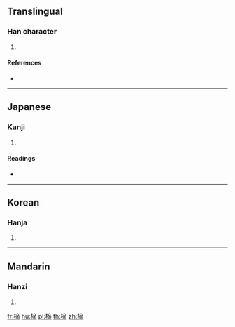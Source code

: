 ==Translingual==

===Han character===
{{Han char|rn=75|rad=木|as=11|sn=15|four=40927|canj=DYCB|ids=⿰木啇}}

# {{defn|Han|sort=木11}}

====References====
* {{Han ref|kx=0548.170|dkj=15396|dj=0936.030|hdz=21284.040|uh=6A00|ud=27136|bh=E5CA|bd=58826}}

----

==Japanese==

===Kanji===
{{ja-kanji|grade=|rs=木11}}

# {{defn|lang=ja|sort=木11}}

====Readings====
* {{ja-readings|on=[[てき]] (teki), [[ちゃく]] (chaku), [[たく]] (taku)|kun=[[のき]] (noki)}}

----

==Korean==

===Hanja===
{{ko-hanja|hangeul=적|eumhun=|rv=jeok|mr=chŏk|y=cek}}

# {{defn|lang=ko|sort=木11}}

----

==Mandarin==

===Hanzi===
{{cmn-hanzi|pin=[[dī]] ([[di1]]), [[dì]] ([[di4]])|wg=ti<sup>1</sup>, ti<sup>4</sup>}}

# {{defn|lang=cmn|sort=木11}}

[[fr:樀]]
[[hu:樀]]
[[pl:樀]]
[[th:樀]]
[[zh:樀]]